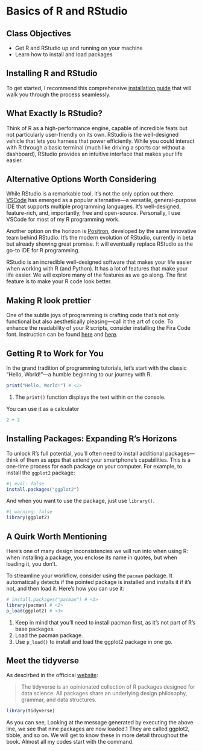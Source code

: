 <!-- <style>
.column { padding-right: 3ex }
.column + .column { padding-left: 0ex }
</style> -->

# Basics of R and RStudio

::: {.callout-note}
## Class Objectives
- Get R and RStudio up and running on your machine
- Learn how to install and load packages
:::

## Installing R and RStudio
To get started, I recommend this comprehensive [installation guide](https://datacarpentry.org/R-ecology-lesson/index.html) that will walk you through the process seamlessly.

## What Exactly Is RStudio?
Think of R as a high-performance engine, capable of incredible feats but not particularly user-friendly on its own. RStudio is the well-designed vehicle that lets you harness that power efficiently. While you could interact with R through a basic terminal (much like driving a sports car without a dashboard), RStudio provides an intuitive interface that makes your life easier.

::: {.callout-tip collapse="true"}
## Alternative Options Worth Considering
While RStudio is a remarkable tool, it's not the only option out there. [VSCode](https://code.visualstudio.com/) has emerged as a popular alternative—a versatile, general-purpose IDE that supports multiple programming languages. It's well-designed, feature-rich, and, importantly, free and open-source. Personally, I use VSCode for most of my R programming work.

Another option on the horizon is [Positron](https://positron.posit.co/), developed by the same innovative team behind RStudio. It's the modern evolution of RStudio, currently in beta but already showing great promise. It will eventually replace RStudio as the go-to IDE for R programming.
:::

RStudio is an incredible well-designed software that makes your life easier when working with R (and Python). It has a lot of features that make your life easier. We will explore many of the features as we go along. The first feature is to make your R code look better.

::: {.callout-tip}
## Making R look prettier
One of the subtle joys of programming is crafting code that's not only functional but also aesthetically pleasing—call it the art of code. To enhance the readability of your R scripts, consider installing the Fira Code font. Instruction can be found [here](https://github.com/tonsky/FiraCode/wiki/RStudio-instructions) and [here](https://firacode.org/using-fira-code-ligatures-in-rstudio/).
:::

## Getting R to Work for You
In the grand tradition of programming tutorials, let's start with the classic "Hello, World!"—a humble beginning to our journey with R.
```r
print("Hello, World!") # <1>
```
1. The `print()` function displays the text within on the console.

You can use it as a calculator
```r
2 + 2
```

## Installing Packages: Expanding R's Horizons
To unlock R's full potential, you'll often need to install additional packages—think of them as apps that extend your smartphone's capabilities. This is a one-time process for each package on your computer. For example, to install the `ggplot2` package:
```r
#| eval: false
install.packages("ggplot2")
```

And when you want to use the package, just use `library()`.
```r
#| warning: false
library(ggplot2)
```

::: {.callout-tip}
## A Quirk Worth Mentioning
Here's one of many design inconsistencies we will run into when using R: when installing a package, you enclose its name in quotes, but when loading it, you don't. 

To streamline your workflow, consider using the `pacman` package. It automatically detects if the pointed package is installed and installs it if it's not, and then  load it. Here's how you can use it:

```r
# install.packages("pacman") # <1>
library(pacman) # <2>
p_load(ggplot2) # <3>
```
1. Keep in mind that you'll need to install pacman first, as it's not part of R's base packages.
2. Load the pacman package.
3. Use `p_load()` to install and load the ggplot2 package in one go.

:::

## Meet the tidyverse
As descirbed in the officical [website](https://www.tidyverse.org/):

> The tidyverse is an opinionated collection of R packages designed for data science. All packages share an underlying design philosophy, grammar, and data structures. 

```r
library(tidyverse)
```
As you can see, Looking at the message generated by executing the above line, we see that nine packages are now loaded.1 They are called ggplot2, tibble, and so on. We will get to know these in more detail throughout the book. Almost all my codes start with the command.
